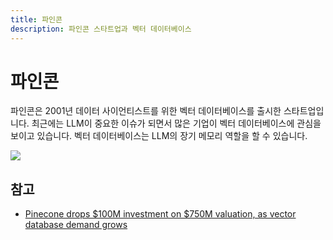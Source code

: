 ```yaml
---
title: 파인콘
description: 파인콘 스타트업과 벡터 데이터베이스
---
```

# 파인콘
파인콘은 2001년 데이터 사이언티스트를 위한 벡터 데이터베이스를 출시한 스타트업입니다.
최근에는 LLM이 중요한 이슈가 되면서 많은 기업이 벡터 데이터베이스에 관심을 보이고 있습니다. 벡터 데이터베이스는 LLM의 장기 메모리 역할을 할 수 있습니다.

![](/images/pinecone_image_01.webp)



## 참고
* [Pinecone drops $100M investment on $750M valuation, as vector database demand grows](https://techcrunch.com/2023/04/27/pinecone-drops-100m-investment-on-750m-valuation-as-vector-database-demand-grows/)
